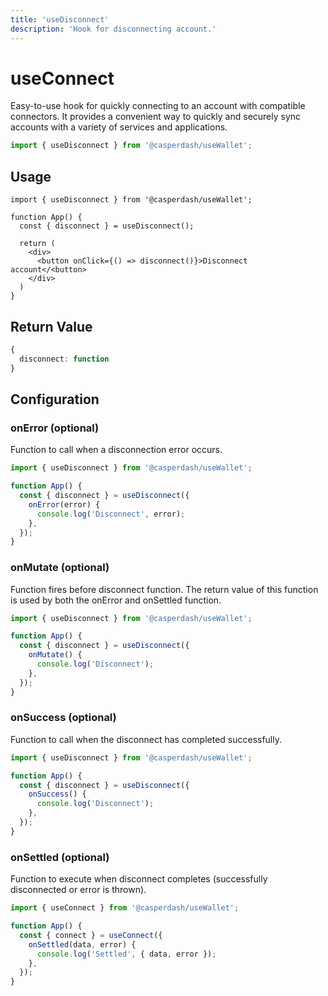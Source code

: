 ```yaml
---
title: 'useDisconnect'
description: 'Hook for disconnecting account.'
---
```


# useConnect

Easy-to-use hook for quickly connecting to an account with compatible connectors. It provides a convenient way to quickly and securely sync accounts with a variety of services and applications.

```ts
import { useDisconnect } from '@casperdash/useWallet';
```

## Usage

```tsx
import { useDisconnect } from '@casperdash/useWallet';

function App() {
  const { disconnect } = useDisconnect();

  return (
    <div>
      <button onClick={() => disconnect()}>Disconnect account</<button>
    </div>
  )
}
```

## Return Value

```ts
{
  disconnect: function
}
```

## Configuration

### onError (optional)

Function to call when a disconnection error occurs.

```ts
import { useDisconnect } from '@casperdash/useWallet';

function App() {
  const { disconnect } = useDisconnect({
    onError(error) {
      console.log('Disconnect', error);
    },
  });
}
```

### onMutate (optional)

Function fires before disconnect function. The return value of this function is used by both the onError and onSettled function.

```ts
import { useDisconnect } from '@casperdash/useWallet';

function App() {
  const { disconnect } = useDisconnect({
    onMutate() {
      console.log('Disconnect');
    },
  });
}
```

### onSuccess (optional)

Function to call when the disconnect has completed successfully.

```ts
import { useDisconnect } from '@casperdash/useWallet';

function App() {
  const { disconnect } = useDisconnect({
    onSuccess() {
      console.log('Disconnect');
    },
  });
}
```

### onSettled (optional)

Function to execute when disconnect completes (successfully disconnected or error is thrown).

```ts
import { useConnect } from '@casperdash/useWallet';

function App() {
  const { connect } = useConnect({
    onSettled(data, error) {
      console.log('Settled', { data, error });
    },
  });
}
```
